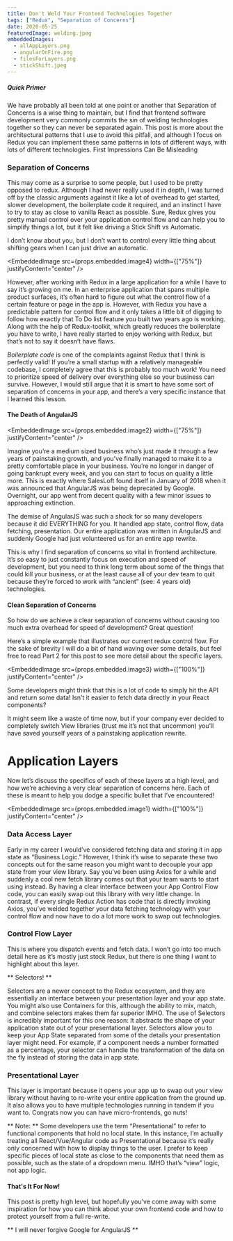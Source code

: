 ```yaml
---
title: Don't Weld Your Frontend Technologies Together
tags: ["Redux", "Separation of Concerns"]
date: 2020-05-25
featuredImage: welding.jpeg
embeddedImages:
  - allAppLayers.png
  - angularOnFire.png
  - filesForLayers.png
  - stickShift.jpeg
---
```


##### Quick Primer

We have probably all been told at one point or another that Separation of Concerns is a wise thing to maintain, but I find that frontend software development very commonly commits the sin of welding technologies together so they can never be separated again. This post is more about the architectural patterns that I use to avoid this pitfall, and although I focus on Redux you can implement these same patterns in lots of different ways, with lots of different technologies.
First Impressions Can Be Misleading

### Separation of Concerns

This may come as a surprise to some people, but I used to be pretty opposed to redux. Although I had never really used it in depth, I was turned off by the classic arguments against it like a lot of overhead to get started, slower development, the boilerplate code it required, and an instinct I have to try to stay as close to vanilla React as possible. Sure, Redux gives you pretty manual control over your application control flow and can help you to simplify things a lot, but it felt like driving a Stick Shift vs Automatic.

I don’t know about you, but I don’t want to control every little thing about shifting gears when I can just drive an automatic.

<EmbeddedImage
  src={props.embedded.image4}
  width={["75%"]}
  justifyContent="center"
/>

However, after working with Redux in a large application for a while I have to say it’s growing on me. In an enterprise application that spans multiple product surfaces, it’s often hard to figure out what the control flow of a certain feature or page in the app is. However, with Redux you have a predictable pattern for control flow and it only takes a little bit of digging to follow how exactly that To Do list feature you built two years ago is working. Along with the help of Redux-toolkit, which greatly reduces the boilerplate you have to write, I have really started to enjoy working with Redux, but that’s not to say it doesn’t have flaws.

_Boilerplate code_ is one of the complaints against Redux that I think is perfectly valid! If you’re a small startup with a relatively manageable codebase, I completely agree that this is probably too much work! You need to prioritize speed of delivery over everything else so your business can survive. However, I would still argue that it is smart to have some sort of separation of concerns in your app, and there’s a very specific instance that I learned this lesson.

#### The Death of AngularJS

<EmbeddedImage
  src={props.embedded.image2}
  width={["75%"]}
  justifyContent="center"
/>

Imagine you’re a medium sized business who’s just made it through a few years of painstaking growth, and you’ve finally managed to make it to a pretty comfortable place in your business. You’re no longer in danger of going bankrupt every week, and you can start to focus on quality a little more. This is exactly where SalesLoft found itself in January of 2018 when it was announced that AngularJS was being deprecated by Google. Overnight, our app went from decent quality with a few minor issues to approaching extinction.

The demise of AngularJS was such a shock for so many developers because it did EVERYTHING for you. It handled app state, control flow, data fetching, presentation. Our entire application was written in AngularJS and suddenly Google had just volunteered us for an entire app rewrite.

This is why I find separation of concerns so vital in frontend architecture. It’s so easy to just constantly focus on execution and speed of development, but you need to think long term about some of the things that could kill your business, or at the least cause all of your dev team to quit because they’re forced to work with “ancient” (see: 4 years old) technologies.

#### Clean Separation of Concerns

So how do we achieve a clear separation of concerns without causing too much extra overhead for speed of development? Great question!

Here’s a simple example that illustrates our current redux control flow. For the sake of brevity I will do a bit of hand waving over some details, but feel free to read Part 2 for this post to see more detail about the specific layers.

<EmbeddedImage
  src={props.embedded.image3}
  width={["100%"]}
  justifyContent="center"
/>

Some developers might think that this is a lot of code to simply hit the API and return some data! Isn’t it easier to fetch data directly in your React components?

It might seem like a waste of time now, but if your company ever decided to completely switch View libraries (trust me it’s not that uncommon) you’ll have saved yourself years of a painstaking application rewrite.

# Application Layers

Now let’s discuss the specifics of each of these layers at a high level, and how we’re achieving a very clear separation of concerns here. Each of these is meant to help you dodge a specific bullet that I’ve encountered!

<EmbeddedImage
  src={props.embedded.image1}
  width={["100%"]}
  justifyContent="center"
/>

### Data Access Layer

Early in my career I would’ve considered fetching data and storing it in app state as “Business Logic.” However, I think it’s wise to separate these two concepts out for the same reason you might want to decouple your app state from your view library. Say you’ve been using Axios for a while and suddenly a cool new fetch library comes out that your team wants to start using instead.
By having a clear interface between your App Control Flow code, you can easily swap out this library with very little change. In contrast, if every single Redux Action has code that is directly invoking Axios, you’ve welded together your data fetching technology with your control flow and now have to do a lot more work to swap out technologies.

### Control Flow Layer

This is where you dispatch events and fetch data. I won’t go into too much detail here as it’s mostly just stock Redux, but there is one thing I want to highlight about this layer.

** Selectors! **

Selectors are a newer concept to the Redux ecosystem, and they are essentially an interface between your presentation layer and your app state. You might also use Containers for this, although the ability to mix, match, and combine selectors makes them far superior IMHO.
The use of Selectors is incredibly important for this one reason: It abstracts the shape of your application state out of your presentational layer. Selectors allow you to keep your App State separated from some of the details your presentation layer might need. For example, if a component needs a number formatted as a percentage, your selector can handle the transformation of the data on the fly instead of storing the data in app state.

### Presentational Layer

This layer is important because it opens your app up to swap out your view library without having to re-write your entire application from the ground up. It also allows you to have multiple technologies running in tandem if you want to. Congrats now you can have micro-frontends, go nuts!

** Note: ** Some developers use the term “Presentational” to refer to functional components that hold no local state. In this instance, I’m actually treating all React/Vue/Angular code as Presentational because it’s really only concerned with how to display things to the user. I prefer to keep specific pieces of local state as close to the components that need them as possible, such as the state of a dropdown menu. IMHO that’s “view” logic, not app logic.

#### That's It For Now!

This post is pretty high level, but hopefully you've come away with some inspiration for how you can think about your own frontend code and how to protect yourself from a full re-write.

** I will never forgive Google for AngularJS **
